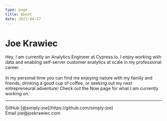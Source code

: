```yaml
---
type: page
title: About
date: 2021-04-17
---
```


# Joe Krawiec

Hey, I am currently an Analytics Engineer at Cypress.io. I enjoy working with data and enabling self-server customer analytics at scale in my professional career.
<br />
<br />
In my personal time you can find me enjoying nature with my family and friends, drinking a good cup of coffee, or seeking out my next entrepreneural adventure! 
Check out the Now page for what I am currently working on.

---

<div>
  GitHub [@simply-joe](https://github.com/simply-joe)
  <br />
  Email joe@joekrawiec.com
</div>
